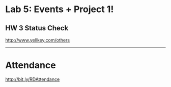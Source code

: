 
<Head>
  <title>React DeCal Lab 5</title>
</Head>

<Logo />

# Lab 5: Events + Project 1!

## HW 3 Status Check

http://www.yellkey.com/others 

---

# Attendance

http://bit.ly/RDAttendance
